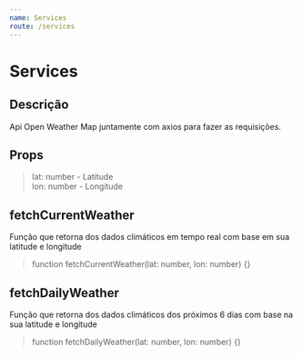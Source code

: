```yaml
---
name: Services
route: /services
---
```


# Services

## Descrição
Api Open Weather Map juntamente com axios para fazer as requisições.<br/>

## Props
>lat: number - Latitude <br/>
>lon: number - Longitude <br/>

## fetchCurrentWeather
Função que retorna dos dados climáticos em tempo real com base em sua latitude e longitude
> function fetchCurrentWeather(lat: number, lon: number) {}

## fetchDailyWeather
Função que retorna dos dados climáticos dos próximos 6 dias com base na sua latitude e longitude
> function fetchDailyWeather(lat: number, lon: number) {}
 

